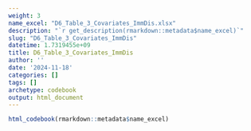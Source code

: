 ```yaml
---
weight: 3
name_excel: "D6_Table_3_Covariates_ImmDis.xlsx"
description: "`r get_description(rmarkdown::metadata$name_excel)`"
slug: "D6_Table_3_Covariates_ImmDis"
datetime: 1.7319455e+09
title: D6_Table_3_Covariates_ImmDis
author: ''
date: '2024-11-18'
categories: []
tags: []
archetype: codebook
output: html_document
---
```


```r
html_codebook(rmarkdown::metadata$name_excel)
```
